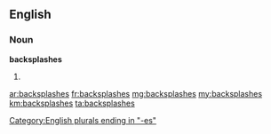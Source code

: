 ==English==

===Noun===
'''backsplashes'''

# {{plural of|backsplash}}

[[Category:English plurals ending in "-es"]]

[[ar:backsplashes]]
[[fr:backsplashes]]
[[mg:backsplashes]]
[[my:backsplashes]]
[[km:backsplashes]]
[[ta:backsplashes]]